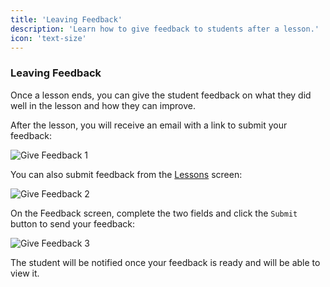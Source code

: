 ```yaml
---
title: 'Leaving Feedback'
description: 'Learn how to give feedback to students after a lesson.'
icon: 'text-size'
---
```


### Leaving Feedback

Once a lesson ends, you can give the student feedback on what they did well in the lesson and how they can improve.

After the lesson, you will receive an email with a link to submit your feedback:

![Give Feedback 1](/images/give-feedback-1.png)

You can also submit feedback from the [Lessons](https://platform.tutoros.app/lessons?filter=previous) screen:

![Give Feedback 2](/images/give-feedback-2.png)

On the Feedback screen, complete the two fields and click the `Submit` button to send your feedback:

![Give Feedback 3](/images/give-feedback-3.png)

The student will be notified once your feedback is ready and will be able to view it.